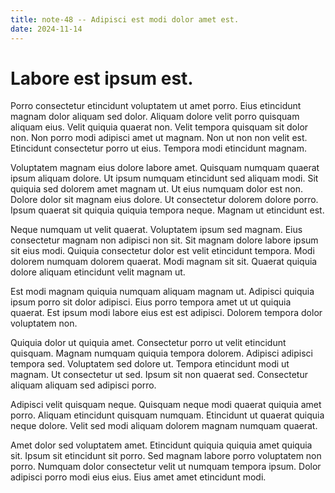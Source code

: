 ```yaml
---
title: note-48 -- Adipisci est modi dolor amet est.
date: 2024-11-14
---
```


# Labore est ipsum est.

Porro consectetur etincidunt voluptatem ut amet porro. Eius etincidunt magnam dolor aliquam sed dolor. Aliquam dolore velit porro quisquam aliquam eius. Velit quiquia quaerat non. Velit tempora quisquam sit dolor non. Non porro modi adipisci amet ut magnam. Non ut non non velit est. Etincidunt consectetur porro ut eius. Tempora modi etincidunt magnam.

Voluptatem magnam eius dolore labore amet. Quisquam numquam quaerat ipsum aliquam dolore. Ut ipsum numquam etincidunt sed aliquam modi. Sit quiquia sed dolorem amet magnam ut. Ut eius numquam dolor est non. Dolore dolor sit magnam eius dolore. Ut consectetur dolorem dolore porro. Ipsum quaerat sit quiquia quiquia tempora neque. Magnam ut etincidunt est.

Neque numquam ut velit quaerat. Voluptatem ipsum sed magnam. Eius consectetur magnam non adipisci non sit. Sit magnam dolore labore ipsum sit eius modi. Quiquia consectetur dolor est velit etincidunt tempora. Modi dolorem numquam dolorem quaerat. Modi magnam sit sit. Quaerat quiquia dolore aliquam etincidunt velit magnam ut.

Est modi magnam quiquia numquam aliquam magnam ut. Adipisci quiquia ipsum porro sit dolor adipisci. Eius porro tempora amet ut ut quiquia quaerat. Est ipsum modi labore eius est est adipisci. Dolorem tempora dolor voluptatem non.

Quiquia dolor ut quiquia amet. Consectetur porro ut velit etincidunt quisquam. Magnam numquam quiquia tempora dolorem. Adipisci adipisci tempora sed. Voluptatem sed dolore ut. Tempora etincidunt modi ut magnam. Ut consectetur ut sed. Ipsum sit non quaerat sed. Consectetur aliquam aliquam sed adipisci porro.

Adipisci velit quisquam neque. Quisquam neque modi quaerat quiquia amet porro. Aliquam etincidunt quisquam numquam. Etincidunt ut quaerat quiquia neque dolore. Velit sed modi aliquam dolorem magnam numquam quaerat.

Amet dolor sed voluptatem amet. Etincidunt quiquia quiquia amet quiquia sit. Ipsum sit etincidunt sit porro. Sed magnam labore porro voluptatem non porro. Numquam dolor consectetur velit ut numquam tempora ipsum. Dolor adipisci porro modi eius eius. Eius amet amet etincidunt modi.

